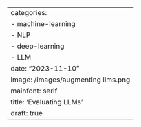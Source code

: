 ---
categories:
  - machine-learning
  - NLP
  - deep-learning
  - LLM
date: "2023-11-10"
image: /images/augmenting llms.png
mainfont: serif
title: 'Evaluating LLMs'
draft: true
---
